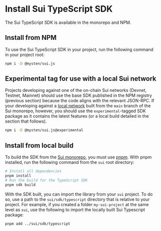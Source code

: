 # Install Sui TypeScript SDK

The Sui TypeScript SDK is available in the monorepo and NPM.

## Install from NPM

To use the Sui TypeScript SDK in your project, run the following command in your project root:

```sh npm2yarn
npm i -D @mysten/sui.js
```

## Experimental tag for use with a local Sui network 

Projects developing against one of the on-chain Sui networks (Devnet, Testnet, Mainnet) should use the base SDK published in the NPM registry (previous section) because the code aligns with the relevant JSON-RPC. If your developing against a [local network](https://docs.sui.io/testnet/build/sui-local-network) built from the `main` branch of the Sui monorepo, however, you should use the `experimental`-tagged SDK package as it contains the latest features (or a local build detailed in the section that follows).

```sh npm2yarn
npm i -D @mysten/sui.js@experimental
```

## Install from local build

To build the SDK from the [Sui monorepo](https://github.com/MystenLabs/sui), you must use [pnpm](https://pnpm.io/). With pnpm installed, run the following command from the `sui` root directory:

```bash
# Install all dependencies
pnpm install
# Run the build for the TypeScript SDK
pnpm sdk build
```

With the SDK built, you can import the library from your `sui` project. To do so, use a path to the `sui/sdk/typescript` directory that is relative to your project. For example, if you created a folder `my-sui-project` at the same level as `sui`, use the following to import the locally built Sui Typescript package:

```bash
pnpm add ../sui/sdk/typescript
```
